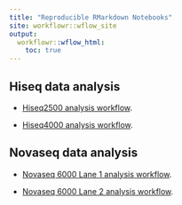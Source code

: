 ```yaml
---
title: "Reproducible RMarkdown Notebooks"
site: workflowr::wflow_site
output:
  workflowr::wflow_html:
    toc: true
---
```



## Hiseq data analysis


* [Hiseq2500 analysis workflow](workflow_hiseq2500.nb.html).

* [Hiseq4000 analysis workflow](workflow_hiseq4000.nb.html).


## Novaseq data analysis


* [Novaseq 6000 Lane 1 analysis workflow](workflow_novaseq_l1.nb.html).

* [Novaseq 6000 Lane 2 analysis workflow](workflow_novaseq_l2.nb.html).

